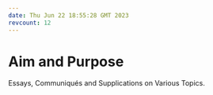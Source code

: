 ```yaml
---
date: Thu Jun 22 18:55:28 GMT 2023
revcount: 12
---
```

\setcounter{page}{1}
\pagenumbering{arabic}

# Aim and Purpose

Essays, Communiqués and Supplications on Various Topics.

